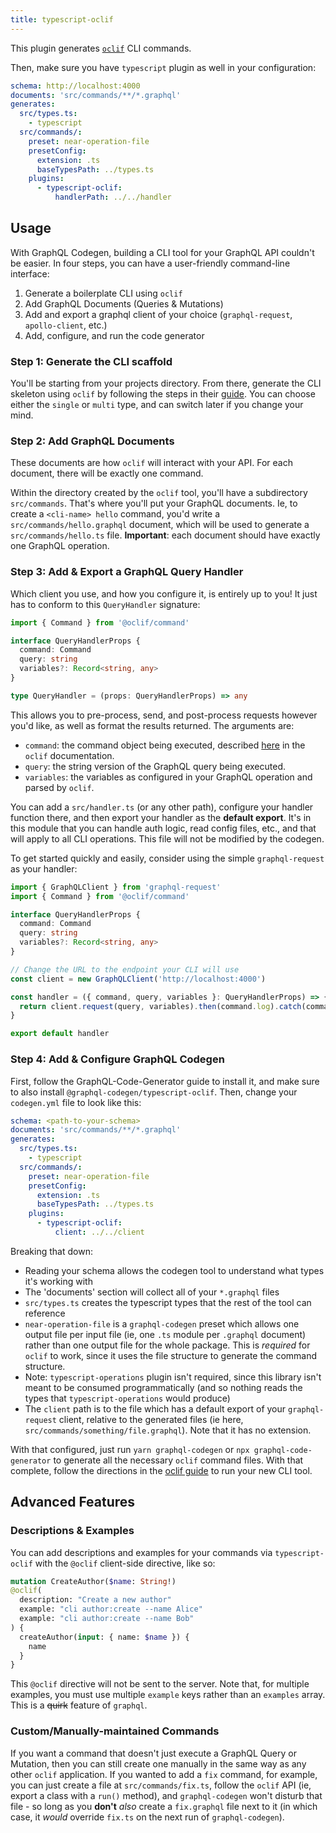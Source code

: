 ```yaml
---
title: typescript-oclif
---
```



<PluginHeader hasOperationsNote />
<PluginApiDocs />

This plugin generates [`oclif`](https://npmjs.com/package/oclif) CLI commands.

Then, make sure you have `typescript` plugin as well in your configuration:

```yaml
schema: http://localhost:4000
documents: 'src/commands/**/*.graphql'
generates:
  src/types.ts:
    - typescript
  src/commands/:
    preset: near-operation-file
    presetConfig:
      extension: .ts
      baseTypesPath: ../types.ts
    plugins:
      - typescript-oclif:
          handlerPath: ../../handler
```

## Usage

With GraphQL Codegen, building a CLI tool for your GraphQL API couldn't be easier. In four steps,
you can have a user-friendly command-line interface:

1. Generate a boilerplate CLI using `oclif`
2. Add GraphQL Documents (Queries & Mutations)
3. Add and export a graphql client of your choice (`graphql-request`, `apollo-client`, etc.)
4. Add, configure, and run the code generator

### Step 1: Generate the CLI scaffold

You'll be starting from your projects directory. From there, generate the CLI skeleton using `oclif`
by following the steps in their [guide](https://oclif.io/docs/introduction). You can choose either
the `single` or `multi` type, and can switch later if you change your mind.

### Step 2: Add GraphQL Documents

These documents are how `oclif` will interact with your API. For each document, there will be
exactly one command.

Within the directory created by the `oclif` tool, you'll have a subdirectory `src/commands`. That's
where you'll put your GraphQL documents. Ie, to create a `<cli-name> hello` command, you'd write a
`src/commands/hello.graphql` document, which will be used to generate a `src/commands/hello.ts`
file. **Important**: each document should have exactly one GraphQL operation.

### Step 3: Add & Export a GraphQL Query Handler

Which client you use, and how you configure it, is entirely up to you! It just has to conform to
this `QueryHandler` signature:

```ts
import { Command } from '@oclif/command'

interface QueryHandlerProps {
  command: Command
  query: string
  variables?: Record<string, any>
}

type QueryHandler = (props: QueryHandlerProps) => any
```

This allows you to pre-process, send, and post-process requests however you'd like, as well as format
the results returned. The arguments are:

- `command`: the command object being executed, described [here](https://oclif.io/docs/commands) in the `oclif` documentation.
- `query`: the string version of the GraphQL query being executed.
- `variables`: the variables as configured in your GraphQL operation and parsed by `oclif`.

You can add a `src/handler.ts` (or any other path), configure your handler function there, and then
export your handler as the **default export**. It's in this module that you can handle auth logic,
read config files, etc., and that will apply to all CLI operations. This file will not be modified
by the codegen.

To get started quickly and easily, consider using the simple `graphql-request` as your handler:

```ts filename="handler.ts"
import { GraphQLClient } from 'graphql-request'
import { Command } from '@oclif/command'

interface QueryHandlerProps {
  command: Command
  query: string
  variables?: Record<string, any>
}

// Change the URL to the endpoint your CLI will use
const client = new GraphQLClient('http://localhost:4000')

const handler = ({ command, query, variables }: QueryHandlerProps) => {
  return client.request(query, variables).then(command.log).catch(command.error)
}

export default handler
```

### Step 4: Add & Configure GraphQL Codegen

First, follow the GraphQL-Code-Generator guide to install it, and make sure to also install
`@graphql-codegen/typescript-oclif`. Then, change your `codegen.yml` file to look like this:

```yaml
schema: <path-to-your-schema>
documents: 'src/commands/**/*.graphql'
generates:
  src/types.ts:
    - typescript
  src/commands/:
    preset: near-operation-file
    presetConfig:
      extension: .ts
      baseTypesPath: ../types.ts
    plugins:
      - typescript-oclif:
          client: ../../client
```

Breaking that down:

- Reading your schema allows the codegen tool to understand what types it's working with
- The 'documents' section will collect all of your `*.graphql` files
- `src/types.ts` creates the typescript types that the rest of the tool can reference
- `near-operation-file` is a `graphql-codegen` preset which allows one output file per input file
  (ie, one `.ts` module per `.graphql` document) rather than one output file for the whole package.
  This is _required_ for `oclif` to work, since it uses the file structure to generate the command structure.
- Note: `typescript-operations` plugin isn't required, since this library isn't meant to be consumed
  programmatically (and so nothing reads the types that `typescript-operations` would produce)
- The `client` path is to the file which has a default export of your `graphql-request` client,
  relative to the generated files (ie here, `src/commands/something/file.graphql`).
  Note that it has no extension.

With that configured, just run `yarn graphql-codegen` or `npx graphql-code-generator` to generate all the
necessary `oclif` command files. With that complete, follow the directions in the
[oclif guide](https://oclif.io/docs/introduction) to run your new CLI tool.

## Advanced Features

### Descriptions & Examples

You can add descriptions and examples for your commands via `typescript-oclif` with the `@oclif`
client-side directive, like so:

```graphql
mutation CreateAuthor($name: String!)
@oclif(
  description: "Create a new author"
  example: "cli author:create --name Alice"
  example: "cli author:create --name Bob"
) {
  createAuthor(input: { name: $name }) {
    name
  }
}
```

This `@oclif` directive will not be sent to the server. Note that, for multiple examples, you must
use multiple `example` keys rather than an `examples` array. This is a ~~quirk~~ feature of
`graphql`.

### Custom/Manually-maintained Commands

If you want a command that doesn't just execute a GraphQL Query or Mutation, then you can still
create one manually in the same way as any other `oclif` application. If you wanted to add a `fix`
command, for example, you can just create a file at `src/commands/fix.ts`, follow the `oclif` API
(ie, export a class with a `run()` method), and `graphql-codegen` won't disturb that file - so long
as you **don't** _also_ create a `fix.graphql` file next to it (in which case, it _would_ override
`fix.ts` on the next run of `graphql-codegen`).
